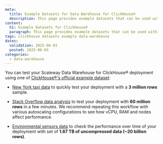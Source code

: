 ```yaml
---
meta:
  title: Example Datasets for Data Warehouse for ClickHouse®
  description: This page provides example datasets that can be used with Scaleway Data Warehouse for ClickHouse® to help you get started with data analysis and testing.
content:
  h1: Example Datasets for ClickHouse®
  paragraph: This page provides example datasets that can be used with Scaleway Data Warehouse for ClickHouse® to help you get started with data analysis and testing.
tags: clickhouse datasets example data-warehouse
dates:
  validation: 2025-06-03
  posted: 2025-06-03
categories:
  - data-warehouse
---
```


You can test your Scaleway Data Warehouse for ClickHouse® deployment using one of [ClickHouse®'s official example dataset](https://clickhouse.com/docs/getting-started/example-datasets):

- [New York taxi data](https://clickhouse.com/docs/getting-started/example-datasets/nyc-taxi) to quickly test your deployment with a **3 million rows** sample.

- [Stack Overflow data analysis](https://clickhouse.com/docs/getting-started/example-datasets/stackoverflow) to test your deployment with **60 million rows** in a few minutes. We recommend repeating this workflow with various autoscaling configurations to see how vCPU, RAM and nodes affect performance.

- [Environmental sensors data](https://clickhouse.com/docs/getting-started/example-datasets/environmental-sensors) to check the performance over time of your deployment with set of **1.67 TB of uncompressed data (~20 billion rows)**.

